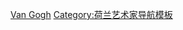 <noinclude>{{noteTA
|1=zh-cn:文森特·梵高; zh-tw:文森·梵谷; zh-hk:梵高;
|2=zh-cn:文森特; zh-tw:文森; 
|3=zh-cn:梵高; zh-tw:梵谷; zh-hk:梵高;
}}</noinclude>
{{navbox
| name      = 梵高
| title     = [[文森特·梵高|{{color|#FAAF00|文森特·梵高}}]]
| bodyclass = hlist
| image     = [[File:Self-Portrait9 Van Gogh.jpg|80px|Self-portrait of Van Gogh]]
| state     = {{{state|autocollapse}}}
| basestyle = background:#00417F; color:#FAAF00;

| group1 = 一般
| list1  =
*[[文森特·梵高|傳記]]
* [[文森特·梵高的健康|健康]]
* [[文森特·梵高之死|死亡]]
* [[文森特·梵高死後的聲譽|死後聲譽]]
* [[文森特·梵高作品列表|作品列表]]
* [[後印象主義]]
* [[拉武旅館]]
* [[文森特·梵高的書信|書信]]

| group2 = 家人
| list2  =
* [[梵高作品中的家人]]
* [[特奧·梵谷 (商人)]]
* [[威廉敏娜·梵高]]
* [[約翰娜·梵高-班戈]]
* [[安德里斯·班戈]]
* [[特奧·梵高 (電影導演)]]
* [[安東·莫夫]]
* [[約翰里斯·斯特里克]]

| group3 = 朋友
| list3  =
* [[安東·凡·拉帕德]]
* [[保羅·嘉舍]]
* [[保羅·高更]]
* [[埃米爾·伯納德]]
* [[約翰·彼得·羅素]]
* [[尤金·博赫]]
* [[安娜·博赫]]
* [[阿格斯蒂娜·塞加托里]]

| group4 = 作品集
| list4  =
* [[梵高自畫像列表|自畫像]]
* [[文森特·梵高肖像畫列表|肖像畫]]
* [[文森特·梵高的早期作品|早期作品]]
* [[溫斯特·梵高已丟失作品|已丟失作品]]
* 《[[西恩 (梵高)|西恩]]》
* 《[[農民形象研究 (梵高)|農民形象研究]]》
* 《[[村舍 (梵高)|村舍]]》
* 《[[蒙特馬 (梵高)|蒙特馬]]》
* 《[[煎餅磨坊 (梵高)|煎餅磨坊]]》
* 《[[阿斯尼埃 (梵高)|阿斯尼埃]]》
* 《[[塞納河 (梵高)|塞納河]]》
* 《[[麥田 (梵高)|麥田]]》
* 《[[繁花盛開的果園 (梵高)|繁花盛開的果園]]》
* 《[[盛开的杏花]]》
* 《[[阿爾勒的吊橋 (梵高)|阿爾勒的吊橋]]》
* 《[[兒童繪畫 (梵高)|兒童繪畫]]》
* 《[[黃房子的裝飾]]》
* 《[[盧林家 (梵高)|盧林家]]》
* 《[[阿爾勒的醫院 (梵高)|阿爾勒的醫院]]》
* 《[[蝴蝶 (梵高)|蝴蝶]]》
* 《[[聖雷米的聖保羅精神病院 (梵高)|聖雷米的聖保羅精神病院]]》
* 《[[聖雷米的麥田]]》
* [[文森特·梵高的仿作|仿作]]
* 《[[橄欖樹 (梵高)|橄欖樹]]》
* [[文森特·梵高在1890年二十人協會的展覽]]
* 《[[日本趣味]]》
* 《[[向日葵 (梵高)|向日葵]]》
* [[文森特·梵高靜物畫 (荷蘭)]]
* [[文森特·梵高靜物畫 (巴黎)]]
* 《[[里維斯克和施恩維格附近的草地]]》
| group5 = 畫作
| list5  =
* 《[[樹叢中的農舍]]》
* 《[[離開尼厄嫩教堂的信眾]]》
* 《[[吃馬鈴薯的人]]》
* 《[[夜間咖啡館]]》
* 《[[罌粟花 (梵高)|罌粟花]]》
* 《[[阿爾勒餐廳內部]]》
* 《[[黃房子 (梵高)|黃房子]]》
* 《[[春日田野]]》
* 《[[埃滕花園的記憶]]》
* 《[[夜晚露天咖啡座]]》
* 《[[罗讷河上的星夜]]》
* 《[[在亞爾的臥室]]》
* 《[[阿萊城的姑娘]]》
* 《[[紅色葡萄園]]》
* 《[[飄零的秋葉]]》
* 《[[角斗場 (梵高)|角斗場]]》
* 《[[阿爾勒和開花的果園]]》
* 《[[阿爾勒：麥田]]》
* 《[[梵高母親像]]》
* 《[[普羅旺斯農舍]]》
* 《[[星夜]]》
* 《[[麥田上的農民]]》
* 《[[在永恆之門]]》
* 《[[鳶尾花 (梵谷)|鳶尾花]]》
* 《[[嘉舍醫師的畫像]]》
* 《[[奧維爾嘉舍醫生的花園]]》
* 《[[奧維爾教堂]]》
* 《[[麥田群鴉]]》
* 《[[从梵高住处眺望巴黎景象]]》
* 《[[杜比尼花園]]》
* 《[[铃鼓咖啡馆中的阿格斯蒂娜·塞加托里]]》
* 《[[唐基像]]》
* 《[[奥维尔附近的农场 (梵高)|奥维尔附近的农场]]》
* 《[[夜幕裡的白房子]]》
* 《[[阿爾勒附近的小路]]》
* 《[[開花的栗樹]]》
* 《[[山上的草地]]》
* 《[[有雲雀的麥田]]》
* 《[[含著香煙的骸骨]]》
* 《[[有絲柏的道路]]》
* 《[[樹根 (梵高)|樹根]]》
* 《[[蒙馬儒的日落]]》
* 《[[圣雷米疗养院与小教堂之景]]》
* 《[[碧綠麥田與柏樹]]》
* 《[[翻過來的螃蟹]]》
| group6 = 其他
| list6  =
* [[梵高的草稿、水粉畫和印刷品]]
** 《[[哈克福德路87號 (梵高)|哈克福德路87號]]》
** 《[[悲哀 (梵高)|悲哀]]》
| group7 = 收藏處
| list7  =
* [[梵高博物館]]
* [[克勒勒-米勒博物館]]
* [[奧賽博物館]]
| group8 = 文化形象
| list8  =
* [[畫向日葵的畫家]]
* 《[[梵谷傳 (小說)|渴望生活]]》（[[欲海浮生|1956年改編電影]]）
* 《[[梵高 (1948年電影)|梵高]]》（1948年電影）
* 《[[梵高 (电影)|梵高]]》（1991年電影）
* 《[[文森特 (歌劇)|文森特]]》
* 《[[梵谷之歌]]》
* 《[[梵高和西奧]]》
* 《[[文森特在布里克斯頓]]》
* 《[[文森特與博士]]》
* 《[[至爱梵高·星空之谜]]》
* 《[[梵谷：在永恆之門]]》
| group9 = 編目員
| list9  =
* [[雅各布·巴特·德·拉·法耶]]（1928年及1970年；'''F'''）
* [[揚·胡爾斯克]]（1978年，1989年重編；'''JH'''）
| below = 
* {{icon|Commons}} [[commons:Vincent van Gogh|'''<span style="color:#FAAF00;">共享資源</span>''']]
* {{icon|Wikibooks}} [[wikibooks:Special:Search/van Gogh|'''<span style="color:#FAAF00;">教科書</span>''']]
* {{icon|Wikinews}} [[wikinews:Special:Search/van Gogh|'''<span style="color:#FAAF00;">新聞</span>''']]
* {{icon|Wikiquote}} [[wikiquote:Vincent van Gogh|'''<span style="color:#FAAF00;">語錄</span>''']]
* {{icon|Wikisource}} [[wikisource:Author:Vincent van Gogh|'''<span style="color:#FAAF00;">文庫</span>''']]
* {{icon|Wiktionary}} [[wiktionary:Van Gogh|'''<span style="color:#FAAF00;">詞典</span>''']]

}}<noinclude>
{{collapsible option}}
[[Category:畫家導航模板|Van Gogh]]
[[Category:荷兰艺术家导航模板]]
</noinclude>